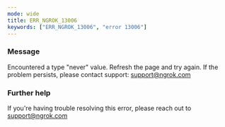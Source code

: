 ```yaml
---
mode: wide
title: ERR_NGROK_13006
keywords: ["ERR_NGROK_13006", "error 13006"]
---
```



### Message

Encountered a type "never" value. Refresh the page and try again. If the problem persists, please contact support: support@ngrok.com

<ErrorDetails />

### Further help

If you're having trouble resolving this error, please reach out to [support@ngrok.com](mailto:support@ngrok.com?subject=Help%20with%20ERR_NGROK_13006)
